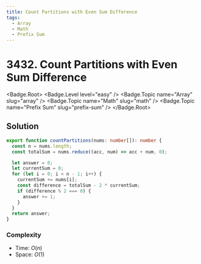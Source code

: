 ```yaml
---
title: Count Partitions with Even Sum Difference
tags:
  - Array
  - Math
  - Prefix Sum
---
```


# 3432. Count Partitions with Even Sum Difference

<Badge.Root>
  <Badge.Level level="easy" />
  <Badge.Topic name="Array" slug="array" />
  <Badge.Topic name="Math" slug="math" />
  <Badge.Topic name="Prefix Sum" slug="prefix-sum" />
</Badge.Root>

## Solution

```typescript filename="solution.ts" copy
export function countPartitions(nums: number[]): number {
  const n = nums.length;
  const totalSum = nums.reduce((acc, num) => acc + num, 0);

  let answer = 0;
  let currentSum = 0;
  for (let i = 0; i < n - 1; i++) {
    currentSum += nums[i];
    const difference = totalSum - 2 * currentSum;
    if (difference % 2 === 0) {
      answer += 1;
    }
  }
  return answer;
}
```

### Complexity

- Time: $O(n)$
- Space: $O(1)$

<ProblemLink
  codingSite="leetcode"
  href="https://leetcode.com/problems/count-partitions-with-even-sum-difference"
  title="Count Partitions with Even Sum Difference"
/>
